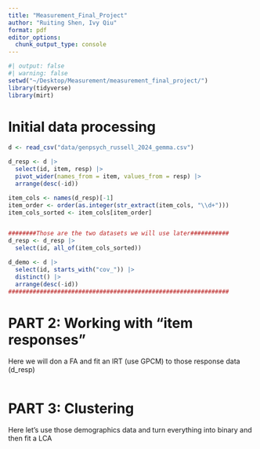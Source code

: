 ```yaml
---
title: "Measurement_Final_Project"
author: "Ruiting Shen, Ivy Qiu"
format: pdf
editor_options: 
  chunk_output_type: console
---
```


```r
#| output: false
#| warning: false
setwd("~/Desktop/Measurement/measurement_final_project/")
library(tidyverse)
library(mirt)
```


# Initial data processing 
```r
d <- read_csv("data/genpsych_russell_2024_gemma.csv")

d_resp <- d |>
  select(id, item, resp) |>
  pivot_wider(names_from = item, values_from = resp) |> 
  arrange(desc(-id))

item_cols <- names(d_resp)[-1]
item_order <- order(as.integer(str_extract(item_cols, "\\d+")))
item_cols_sorted <- item_cols[item_order]


########Those are the two datasets we will use later###########
d_resp <- d_resp |>
  select(id, all_of(item_cols_sorted))

d_demo <- d |>
  select(id, starts_with("cov_")) |>
  distinct() |> 
  arrange(desc(-id))
###############################################################
```

# PART 2: Working with “item responses”

Here we will don a FA and fit an IRT (use GPCM) to those response data (d_resp)

```r

```


# PART 3: Clustering
Here let's use those demographics data and turn everything into binary and then fit a LCA 
```r

```




